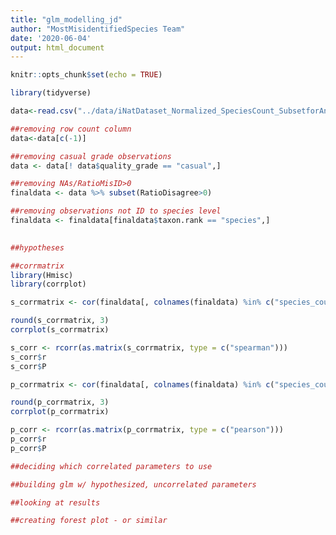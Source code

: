 ```yaml
---
title: "glm_modelling_jd"
author: "MostMisidentifiedSpecies Team"
date: '2020-06-04'
output: html_document
---
```


```r
knitr::opts_chunk$set(echo = TRUE)
```

```r
library(tidyverse)

data<-read.csv("../data/iNatDataset_Normalized_SpeciesCount_SubsetforAnalysis.csv")

```

```r
##removing row count column
data<-data[c(-1)]

##removing casual grade observations
data <- data[! data$quality_grade == "casual",]

##removing NAs/RatioMisID>0
finaldata <- data %>% subset(RatioDisagree>0)

##removing observations not ID to species level
finaldata <- finaldata[finaldata$taxon.rank == "species",]
  
```

```r

##hypotheses

```

```r
##corrmatrix
library(Hmisc)
library(corrplot)

s_corrmatrix <- cor(finaldata[, colnames(finaldata) %in% c("species_count","user.identifications_count", "taxon.observations_count", "taxon.taxon_changes_count", "comments_count")], method = "spearman")

round(s_corrmatrix, 3)
corrplot(s_corrmatrix)

s_corr <- rcorr(as.matrix(s_corrmatrix, type = c("spearman")))
s_corr$r
s_corr$P

p_corrmatrix <- cor(finaldata[, colnames(finaldata) %in% c("species_count","user.identifications_count", "taxon.observations_count", "taxon.taxon_changes_count", "comments_count")], method = "pearson")

round(p_corrmatrix, 3)
corrplot(p_corrmatrix)

p_corr <- rcorr(as.matrix(p_corrmatrix, type = c("pearson")))
p_corr$r
p_corr$P

##deciding which correlated parameters to use

```

```r

##building glm w/ hypothesized, uncorrelated parameters

##looking at results

```

```r

##creating forest plot - or similar

```